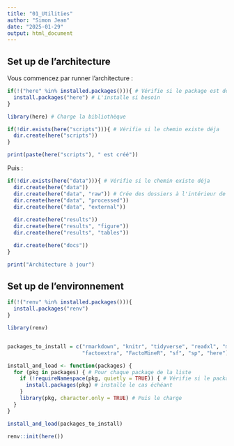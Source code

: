 ```yaml
---
title: "01_Utilities"
author: "Simon Jean"
date: "2025-01-29"
output: html_document
---
```


## Set up de l'architecture

Vous commencez par runner l'architecture : 

```r

if(!("here" %in% installed.packages())){ # Vérifie si le package est déja installé
  install.packages("here") # L'installe si besoin
}

library(here) # Charge la bibliothèque

if(!dir.exists(here("scripts"))){ # Vérifie si le chemin existe déja
  dir.create(here("scripts"))
}

print(paste(here("scripts"), " est créé"))


```

Puis : 


```r
if(!dir.exists(here("data"))){ # Vérifie si le chemin existe déja
  dir.create(here("data"))
  dir.create(here("data", "raw")) # Crée des dossiers à l'intérieur de \data
  dir.create(here("data", "processed"))
  dir.create(here("data", "external"))
  
  dir.create(here("results"))
  dir.create(here("results", "figure"))
  dir.create(here("results", "tables"))

  dir.create(here("docs"))
}

print("Architecture à jour")

```


## Set up de l'environnement


```r

if(!("renv" %in% installed.packages())){
  install.packages("renv")
}

library(renv)


packages_to_install = c("rmarkdown", "knitr", "tidyverse", "readxl", "magrittr", "stringr", "stringdist", 
                        "factoextra", "FactoMineR", "sf", "sp", "here")

install_and_load <- function(packages) {
  for (pkg in packages) { # Pour chaque package de la liste
    if (!requireNamespace(pkg, quietly = TRUE)) { # Vérifie si le package est installé ou non et 
      install.packages(pkg) # installe le cas échéant
    }
    library(pkg, character.only = TRUE) # Puis le charge
  }
}

install_and_load(packages_to_install)

renv::init(here())

```


